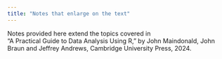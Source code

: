 ```yaml
---
title: "Notes that enlarge on the text"
---
```


Notes provided here extend the topics covered in\
"A Practical Guide to Data Analysis Using R," by John Maindonald, John Braun and Jeffrey Andrews, Cambridge University Press, 2024.
